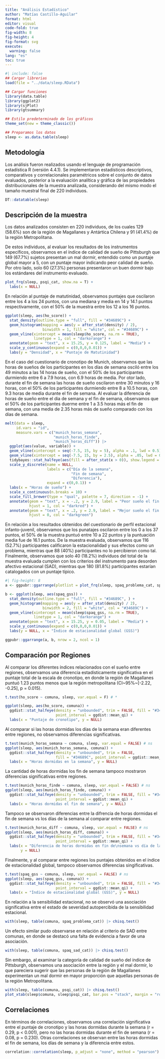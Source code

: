 ```yaml
---
title: "Análisis Estadístico"
author: "Matías Castillo-Aguilar"
format: html
editor: visual
code-fold: true
fig-width: 8
fig-height: 4
fig-format: svg
execute: 
  warning: false
lang: "es"
toc: true
---
```


```r
#| include: false
## Cargar librerias
load(file = "../data/sleep.RData")

## Cargar funciones
library(data.table)
library(ggplot2)
library(sjPlot)
library(gtsummary)

## Estilo predeterminado de los gráficos
theme_set(new = theme_classic())

## Preparamos los datos
sleep <- as.data.table(sleep)
```

## Metodología

Los análisis fueron realizados usando el lenguaje de programación estadística R (versión 4.4.1). Se implementaron estadísticos descriptivos, comparativos y correlacionales paramétricos sobre el conjunto de datos evaluados, posterior a la evaluación analítica y gráfica de las propiedades distribucionales de la muestra analizada, considerando del mismo modo el tamaño muestral final de 220 individuos.

:::{.column-page-inset-left}
```r
DT::datatable(sleep)
```
:::


## Descripción de la muestra

Los datos analizados consisten en 220 individuos, de los cuales 129 (58.6%) son de la región de Magallanes y Antártica Chilena y 91 (41.4%) de la región Metropolitana.

De estos individuos, al evaluar los resultados de los instrumentos específicos, observamos en el índice de calidad de sueño de Pittsburgh que 149 (67.7%) sujetos presentan un mal dormir, entendido como un puntaje global mayor a 5, con un puntaje mayor indicando peor calidad de sueño. Por otro lado, solo 60 (27.3%) personas presentaron un buen dormir bajo los estándares del instrumento evaluado.

```r

plot_frq(sleep, psqi_cat, show.na = T) +
  labs(x = NULL)
```

En relación al puntaje de matutinidad, observamos puntajes que oscilaron entre los 4 a los 24 puntos, con una mediana y media en 14 y 14.1 puntos respectivamente, con el 50% de la muestra entre los 12 a los 16 puntos.

```r
ggplot(sleep, aes(ho_score)) +
  stat_density(outline.type = "full", fill = "#34689C") +
  geom_histogram(mapping = aes(y = after_stat(density) / 2), 
                 binwidth = 1, fill = "white", col = "#34689C") +
  geom_vline(xintercept = mean(sleep$ho_score, na.rm = TRUE), 
             linetype = 1, col = "darkorange") +
  annotate(geom = "text", x = 15.25, y = 0.125, label = "Media") +
  scale_y_continuous(expand = c(0,0,0,0.01)) +
  labs(y = "Densidad", x = "Puntaje de Matutinidad")
```

En el caso del cuestionario de cronotipo de Munich, observamos que las horas de sueños de los participantes en los días de semana osciló entre los 49 minutos a las 14 horas de sueño, con el 50% de los participantes durmiendo entre 6 a 7.9 horas, con 6.9 horas de media. Por otor lado, durante el fin de semana las horas de sueño oscilaron entre 30 minutos y 16 horas, con el 50% de los participantes durmiendo entre 8 a 10.5 horas, con 9.3 horas de media durante el fin de semana. Al evaluar la diferencia de horas de sueño entre el dia de semana y el fin de semana, observamos que el 50% de los participantes duerme entre 1 a 3.5 horas más el fin de semana, con una media de 2.35 horas más de sueño comparado con los días de semana.

```r

melt(data = sleep, 
     id.vars = "id", 
     measure.vars = c("munich_horas_semana", 
                      "munich_horas_finde", 
                      "munich_horas_diff")) |> 
  ggplot(aes(value, variable)) +
  geom_vline(xintercept = seq(-7.5, 15, by = 5), alpha = .1, lwd = 0.5) +
  geom_vline(xintercept = seq(-7.5, 15, by = 2.5), alpha = .05, lwd = 0.5) +
  tidybayes::stat_halfeye(aes(fill = after_stat(x > 0)), show.legend = FALSE, density = "unbounded") +
  scale_y_discrete(name = NULL,
                   labels = c("Día de la semana", 
                              "Fin de semana",
                              "Diferencia"),
                   expand = c(0,0.1)) +
  labs(x = "Horas de sueño") +
  scale_x_continuous(n.breaks = 10) +
  scale_fill_brewer(type = "qual", palette = 7, direction = -1) +
  annotate(geom = "text", x = -.2, y = 2.9, label = "Peor sueño el fin de semana", 
           hjust = 1, col = "darkred") +
  annotate(geom = "text", x = .2, y = 2.9, label = "Mejor sueño el fin de semana", 
           hjust = 0, col = "darkgreen")
```

En relación a los resultados obtenidos del cuestionario de perfil estacional infanto-juvenil, observamos que los punatajes oscilaron entre los 0 a los 37 puntos, el 50% de la muestra puntuó entre 10 a 22 puntos y la puntuación media fue de 16.1 puntos. De la muestra evaluada, observamos que 116 (52.7%) participantes calificaron la estacionalidad y sus efectos como un problema, mientras que 88 (40%) participantes no lo percibieron como tal. Finalmente, observamos que solo 40 (18.2%) individuos del total de la muestra evaluada cumplen con los criterios del instrumento para desorden afectivo estacional (SAD), mientras que 180 (81.8%) participantes estarían catalogados con un puntaje típico.

```r

#| fig-height: 8
a <- ggpubr::ggarrange(plotlist = plot_frq(sleep, spaq_problema_cat, spaq_sad_cat, show.na = TRUE, axis.title = c("")), widths = c(3,2))

b <- ggplot(sleep, aes(spaq_gss)) +
  stat_density(outline.type = "full", fill = "#34689C", ) +
  geom_histogram(mapping = aes(y = after_stat(density) / 2), 
                 binwidth = 2, fill = "white", col = "#34689C") +
  geom_vline(xintercept = mean(sleep$spaq_gss, na.rm = TRUE), 
             linetype = 1, col = "darkorange") +
  annotate(geom = "text", x = 15.25, y = 0.05, label = "Media") +
  scale_y_continuous(expand = c(0,0,0,0.01)) +
  labs(y = NULL, x = "Índice de estacionalidad global (GSS)")

ggpubr::ggarrange(a, b, nrow = 2, ncol = 1)
```

## Comparación por Regiones

Al comparar los diferentes índices relacionados con el sueño entre regiones, observamos una diferencia estadísticamente significativa en el puntaje total de la escala de cronotipo, en donde la región de Magallanes puntuó 1.23 puntos menos que la región metropolitana (CI\~95%\~\[-2.22, -0.25\], p = 0.015).

```r
t.test(ho_score ~ comuna, sleep, var.equal = F) # *

ggplot(sleep, aes(ho_score, comuna)) +
  ggdist::stat_halfeye(density = "unbounded", trim = FALSE, fill = "#34689C",
                       point_interval = ggdist::mean_qi) +
  labs(x = "Puntaje de cronotipo", y = NULL)
```

Al comparar si las horas dormidas los días de la semana eran diferentes entre regiones, no observamos diferencias significativas.

```r
t.test(munich_horas_semana ~ comuna, sleep, var.equal = FALSE) # ns
ggplot(sleep, aes(munich_horas_semana, comuna)) +
  ggdist::stat_halfeye(density = "unbounded", trim = FALSE, 
                       fill = "#34689C", point_interval = ggdist::mean_qi) +
  labs(x = "Horas dormidas en la semana", y = NULL)
```

La cantidad de horas dormidas los fin de semana tampoco mostraron diferencias significativas entre regiones.

```r
t.test(munich_horas_finde ~ comuna, sleep, var.equal = FALSE) # ns
ggplot(sleep, aes(munich_horas_finde, comuna)) +
  ggdist::stat_halfeye(density = "unbounded", trim = FALSE, fill = "#34689C",
                       point_interval = ggdist::mean_qi) +
  labs(x = "Horas dormidas el fin de semana", y = NULL)
```

Tampoco se observaron diferencias entre la difrencia de horas dormidas el fin de semana vs los días de la semana al comparar entre regiones.

```r
t.test(munich_horas_diff ~ comuna, sleep, var.equal = FALSE) # ns
ggplot(sleep, aes(munich_horas_diff, comuna)) +
  ggdist::stat_halfeye(density = "unbounded", trim = FALSE, fill = "#34689C",
                       point_interval = ggdist::mean_qi) +
  labs(x = "Diferencia de horas dormidas en fin de\nsemana vs día de la semana",
       y = NULL)
```

Finalmente, y al comparar entre regiones los puntajes obtenidos en el índice de estacionalidad global, tampoco observamos diferencias singificativas.

```r
t.test(spaq_gss ~ comuna, sleep, var.equal = FALSE) # ns
ggplot(sleep, aes(spaq_gss, comuna)) +
  ggdist::stat_halfeye(density = "unbounded", trim = FALSE, fill = "#34689C",
                       point_interval = ggdist::mean_qi) +
  labs(x = "Índice de estacionalidad global (GSS)", y = NULL)
```

En relación a la sensibilidad estacional, no se observó una asociación significativa entre el estado de severidad autopercibida de la sensibilidad estacional.

```r
with(sleep, table(comuna, spaq_problema_cat)) |> chisq.test()
```

Un efecto similar pudo observarse en relación al criterio de SAD entre comunas, en donde se destacó una falta de evidencia a favor de una asociación.

```r
with(sleep, table(comuna, spaq_sad_cat)) |> chisq.test()
```

Sin embargo, al examinar la categoría de calidad de sueño del índice de Pittsburgh, observamos una asociación entre la región y el mal dormir, lo que pareciera sugerir que las personas de la región de Magallanes experimentan un mal dormir en mayor proporción que aquellas personas de la región Metropolitana.

```r
with(sleep, table(comuna, psqi_cat)) |> chisq.test()
plot_xtab(sleep$comuna, sleep$psqi_cat, bar.pos = "stack", margin = "row")
```

## Correlaciones

En términos de correlaciones, observamos una correlación significativa entre el puntaje de cronotipo y las horas dormidas durante la semana (r = 0.29, p < 0.001), pero no las horas dormidas durante el fin de semana (r = 0.08, p = 0.230). Otras correlaciones se observan entre las horas dormidas el fin de semana, los días de semana y la diferencia entre estos.

```r
correlation::correlation(sleep, p_adjust = "none", method = "pearson")
```


